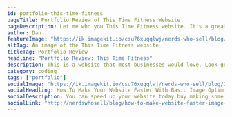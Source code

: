 ```yaml
---
id: portfolio-this-time-fitness
pageTitle: Portfolio Review of This Time Fitness Website
pageDescription: Let me who you This Time Fitness website. It's a great marketing website that is insanely fast. Plus it has a new goal you might find interesting.
author: Dan
featureImage: "https://ik.imagekit.io/csu76xuqqlwj/nerds-who-sell/blog/2021/easy-image-optimization-feature-image_TK895HBaB.jpg"
altTag: An image of the This Time Fitness website
titleTag: Portfolio Review
headline: "Portfolio Review: This Time Fitness"
description: This is a website that most businesses would love. Look great with a brand personality. It's blazing fast and it has a unique goal. Let me who you this one.
category: coding
tags: ["portfolio"]
socialImage: "https://ik.imagekit.io/csu76xuqqlwj/nerds-who-sell/blog/2021/easy-image-optimization-feature-image_TK895HBaB.jpg?tr=w-1200,h-630,fo-auto"
socialHeadling: How To Make Your Website Faster With Basic Image Optimization
socialDescription: You can speed up your website today buy making some small changes to your images. I will show you four tricks to make your images load 100x faster.
socialLink: "http://nerdswhosell/blog/how-to-make-website-faster-image-optimization"
---
```



<PostImage
  url="https://ik.imagekit.io/csu76xuqqlwj/nerds-who-sell/blog/2021/tr:w-800/ttf-home-schedule_lAMI-cVES.png"
  width={1000}
  height={642}
  alt="test"
  title="Test"
/>
